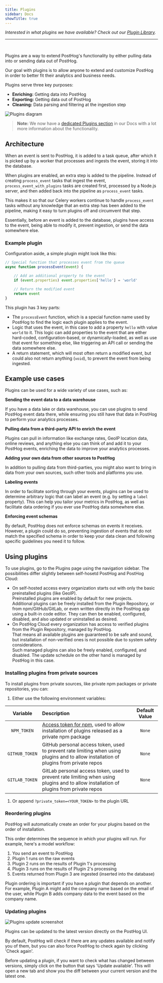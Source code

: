 ```yaml
---
title: Plugins
sidebar: Docs
showTitle: true
---
```


_Interested in what plugins we have available? Check out our [Plugin Library](/plugins)._

<hr /><br />

<FeatureAvailability allPlans />

Plugins are a way to extend PostHog's functionality by either pulling data into or sending data out of PostHog. 

Our goal with plugins is to allow anyone to extend and customize PostHog in order to better fit their analytics and business needs.

Plugins serve three key purposes:

- **Enriching:** Getting data into PostHog
- **Exporting:** Getting data out of PostHog
- **Cleaning:** Data parsing and filtering at the ingestion step

![Plugins diagram](../images/../../images/plugins-diagram.svg)

> **Note:** We now have a [dedicated Plugins section](/docs/plugins/overview) in our Docs with a lot more information about the functionality.

## Architecture

When an event is sent to PostHog, it is added to a task queue, after which it is picked up by a worker that processes and ingests the event, storing it into the database. 

When plugins are enabled, an extra step is added to the pipeline. Instead of creating `process_event` tasks that ingest the event, `process_event_with_plugins` tasks are created first, processed by a Node.js server, and then added back into the pipeline as `process_event` tasks.

This makes it so that our Celery workers continue to handle `process_event` tasks without any knowledge that an extra step has been added to the pipeline, making it easy to turn plugins off and circumvent that step.

Essentially, before an event is added to the database, plugins have access to the event, being able to modify it, prevent ingestion, or send the data somewhere else.

### Example plugin

Configuration aside, a simple plugin might look like this:

```js
// Special function that processes event from the queue
async function processEvent(event) {

    // Add an additional property to the event
    if (event.properties) event.properties['hello'] = 'world'

    // Return the modified event
    return event
}
```

This plugin has 3 key parts:

- The `processEvent` function, which is a special function name used by PostHog to find the logic each plugin applies to the event.
- Logic that uses the event, in this case to add a property `hello` with value `world` to it. This logic can add properties to the event that are either hard-coded, configuration-based, or dynamically-loaded, as well as use that event for something else, like triggering an API call or sending the data somewhere else.
- A return statement, which will most often return a modified event, but could also not return anything (`void`), to prevent the event from being ingested.

## Example use cases

Plugins can be used for a wide variety of use cases, such as:

**Sending the event data to a data warehouse**

If you have a data lake or data warehouse, you can use plugins to send PostHog event data there, while ensuring you still have that data in PostHog to perform your analytics processes.

**Pulling data from a third-party API to enrich the event**

Plugins can pull in information like exchange rates, GeoIP location data, online reviews, and anything else you can think of and add it to your PostHog events, enriching the data to improve your analytics processes.
 
**Adding your own data from other sources to PostHog**

In addition to pulling data from third-parties, you might also want to bring in data from your own sources, such other tools and platforms you use. 

**Labeling events**

In order to facilitate sorting through your events, plugins can be used to determine arbitrary logic that can label an event (e.g. by setting a `label` property). This can help you tailor your metrics in PostHog, as well as facilitate data ordering if you ever use PostHog data somewhere else.

**Enforcing event schemas**

By default, PostHog does not enforce schemas on events it receives. However, a plugin could do so, preventing ingestion of events that do not match the specified schema in order to keep your data clean and following specific guidelines you need it to follow.

## Using plugins

To use plugins, go to the Plugins page using the navigation sidebar.
The possibilities differ slightly between self-hosetd PostHog and PostHog Cloud:
- On self-hosted access every organization starts out with only the basic preinstalled plugins (like GeoIP).  
  Preinstalled plugins are enabled by default for new projects.  
  Additional plugins can be freely installed from the Plugin Repository, or from npm/GitHub/GitLab, or even written
  directly in the PostHog app using a built-in code editor. They can then be enabled, configured, disabled, and also
  updated or uninstalled as desired.
- On PostHog Cloud every organization has access to verified plugins from the Plugin Repository, managed by PostHog.  
  That means all available plugins are guaranteed to be safe and sound, but installation of non-verified ones is
  not possible due to system safety considerations.  
  Such managed plugins can also be freely enabled, configured, and disabled. The update schedule on the other hand
  is managed by PostHog in this case.

### Installing plugins from private sources

To install plugins from private sources, like private npm packages or private repositories, you can:

1. Either use the following environment variables:

| Variable                   | Description                           | Default Value         |
| :------------------------: | :------------------------------------ | :-------------------: |
| `NPM_TOKEN`| [Access token for npm](https://docs.npmjs.com/about-access-tokens), used to allow installation of plugins released as a private npm package                                 | `None`
| `GITHUB_TOKEN`| GitHub personal access token, used to prevent rate limiting when using plugins and to allow installation of plugins from private repos                      | `None`
| `GITLAB_TOKEN`| GitLab personal access token, used to prevent rate limiting when using plugins and to allow installation of plugins from private repos                      | `None`

1. Or append `?private_token=<YOUR_TOKEN>` to the plugin URL

### Reordering plugins

PostHog will automatically create an order for your plugins based on the order of installation.

This order determines the sequence in which your plugins will run. For example, here's a model workflow:

1. You send an event to PostHog
2. Plugin 1 runs on the raw events
3. Plugin 2 runs on the results of Plugin 1's processing
4. Plugin 3 runs on the results of Plugin 2's processing
5. Events returned from Plugin 3 are ingested (inserted into the database)

Plugin ordering is important if you have a plugin that depends on another. For example, Plugin A might add the company name based on the email of the user, while Plugin B adds company data to the event based on the company name.

### Updating plugins

![Plugins update screenshot](../../images/plugin-update.png)

Plugins can be updated to the latest version directly on the PostHog UI.

By default, PostHog will check if there are any updates available and notify you of them, but you can also force PostHog to check again by clicking 'Check again'.

Before updating a plugin, if you want to check what has changed between versions, simply click on the button that says 'Update available'. This will open a new tab and show you the diff between your current version and the latest one. 
